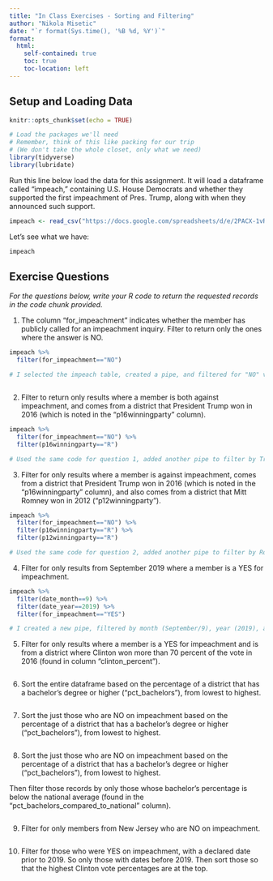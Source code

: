 ```yaml
---
title: "In Class Exercises - Sorting and Filtering"
author: "Nikola Misetic"
date: "`r format(Sys.time(), '%B %d, %Y')`"
format:
  html:
    self-contained: true
    toc: true
    toc-location: left
---
```


## Setup and Loading Data

```r
knitr::opts_chunk$set(echo = TRUE)

# Load the packages we'll need
# Remember, think of this like packing for our trip
# (We don't take the whole closet, only what we need)
library(tidyverse)
library(lubridate)

```

Run this line below load the data for this assignment. It will load a dataframe called "impeach," containing U.S. House Democrats and whether they supported the first impeachment of Pres. Trump, along with when they announced such support.

```r

impeach <- read_csv("https://docs.google.com/spreadsheets/d/e/2PACX-1vRh8d5JaDqBtByzNw2JZF3idaACobDhhk-p7chJoktA0HawELHFOvjQOqCpzGA4MGONvPlR7GASqW-K/pub?gid=1765341510&single=true&output=csv")


```

Let's see what we have:

```r

impeach


```

## Exercise Questions

*For the questions below, write your R code to return the requested records in the code chunk provided.*

1)  The column "for_impeachment" indicates whether the member has publicly called for an impeachment inquiry. Filter to return only the ones where the answer is NO.

```r

impeach %>% 
  filter(for_impeachment=="NO")

# I selected the impeach table, created a pipe, and filtered for "NO" votes on impeachment



```

2)  Filter to return only results where a member is both against impeachment, and comes from a district that President Trump won in 2016 (which is noted in the "p16winningparty" column).

```r

impeach %>% 
  filter(for_impeachment=="NO") %>% 
  filter(p16winningparty=="R")

# Used the same code for question 1, added another pipe to filter by Trump-won districts

```

3)  Filter for only results where a member is against impeachment, comes from a district that President Trump won in 2016 (which is noted in the "p16winningparty" column), and also comes from a district that Mitt Romney won in 2012 ("p12winningparty").

```r

impeach %>% 
  filter(for_impeachment=="NO") %>% 
  filter(p16winningparty=="R") %>% 
  filter(p12winningparty=="R")

# Used the same code for question 2, added another pipe to filter by Romney-won districts

```

4)  Filter for only results from September 2019 where a member is a YES for impeachment.

```r

impeach %>% 
  filter(date_month==9) %>% 
  filter(date_year==2019) %>%
  filter(for_impeachment=="YES")

# I created a new pipe, filtered by month (September/9), year (2019), and finally yes votes

```

5)  Filter for only results where a member is a YES for impeachment and is from a district where Clinton won more than 70 percent of the vote in 2016 (found in column "clinton_percent").

```r





```

6)  Sort the entire dataframe based on the percentage of a district that has a bachelor's degree or higher ("pct_bachelors"), from lowest to highest.

```r






```

7)  Sort the just those who are NO on impeachment based on the percentage of a district that has a bachelor's degree or higher ("pct_bachelors"), from lowest to highest.

```r





```

8)  Sort the just those who are NO on impeachment based on the percentage of a district that has a bachelor's degree or higher ("pct_bachelors"), from lowest to highest.

Then filter those records by only those whose bachelor's percentage is below the national average (found in the "pct_bachelors_compared_to_national" column).

```r






```

9)  Filter for only members from New Jersey who are NO on impeachment.

```r





```

10) Filter for those who were YES on impeachment, with a declared date prior to 2019. So only those with dates before 2019. Then sort those so that the highest Clinton vote percentages are at the top.

```r





```
